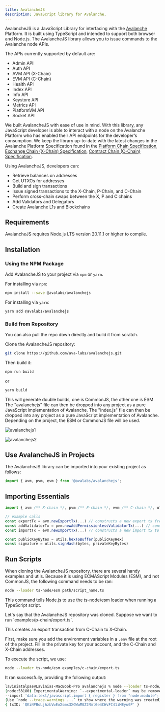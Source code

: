 ```yaml
---
title: AvalancheJS
description: JavaScript library for Avalanche.
---
```


AvalancheJS is a JavaScript Library for interfacing with the [Avalanche](/docs/quick-start) Platform. It is built using TypeScript and intended to support both browser and Node.js. The AvalancheJS library allows you to issue commands to the Avalanche node APIs.

The APIs currently supported by default are:

- Admin API
- Auth API
- AVM API (X-Chain)
- EVM API (C-Chain)
- Health API
- Index API
- Info API
- Keystore API
- Metrics API
- PlatformVM API
- Socket API

We built AvalancheJS with ease of use in mind. With this library, any JavaScript developer is able to interact with a node on the Avalanche Platform who has enabled their API endpoints for the developer's consumption. We keep the library up-to-date with the latest changes in the Avalanche Platform Specification found in the [Platform Chain Specification](/docs/api-reference/p-chain/api), [Exchange Chain (X-Chain) Specification](/docs/api-reference/x-chain/api), [Contract Chain (C-Chain) Specification](/docs/api-reference/c-chain/api).

Using AvalancheJS, developers can:

- Retrieve balances on addresses
- Get UTXOs for addresses
- Build and sign transactions
- Issue signed transactions to the X-Chain, P-Chain, and C-Chain
- Perform cross-chain swaps between the X, P and C chains
- Add Validators and Delegators
- Create Avalanche L1s and Blockchains

Requirements[​](#requirements "Direct link to heading")
-------------------------------------------------------

AvalancheJS requires Node.js LTS version 20.11.1 or higher to compile.

Installation[​](#installation "Direct link to heading")
-------------------------------------------------------

### Using the NPM Package[​](#using-the-npm-package "Direct link to heading")

Add AvalancheJS to your project via `npm` or `yarn`.

For installing via `npm`:

```bash
npm install --save @avalabs/avalanchejs
```

For installing via `yarn`:

```bash
yarn add @avalabs/avalanchejs
```

### Build from Repository[​](#build-from-repository "Direct link to heading")

You can also pull the repo down directly and build it from scratch.

Clone the AvalancheJS repository:

```bash
git clone https://github.com/ava-labs/avalanchejs.git
```

Then build it:

```bash
npm run build
```

or

```bash
yarn build
```

This will generate double builds, one is CommonJS, the other one is ESM. The "avalanchejs" file can then be dropped into any project as a pure JavaScript implementation of Avalanche. The "index.js" file can then be dropped into any project as a pure JavaScript implementation of Avalanche. Depending on the project, the ESM or CommonJS file will be used.

![avalanchejs1](/images/avalanche-js.png)

![avalanchejs2](/images/avalanche-js2.png)

Use AvalancheJS in Projects[​](#use-avalanchejs-in-projects "Direct link to heading")
-------------------------------------------------------------------------------------

The AvalancheJS library can be imported into your existing project as follows:

```js
import { avm, pvm, evm } from '@avalabs/avalanchejs';
```

Importing Essentials[​](#importing-essentials "Direct link to heading")
-----------------------------------------------------------------------

```js
import { avm /** X-chain */, pvm /** P-chain */, evm /** C-chain */, utils } from "@avalabs/avalanchejs"

// example calls
const exportTx = avm.newExportTx(...) // constructs a new export tx from X
const addValidatorTx = pvm.newAddPermissionlessValidatorTx(...) // constructs a new add validator tx on P
const importTx = evm.newImportTx(...) // constructs a new import tx to C

const publicKeyBytes = utils.hexToBuffer(publicKeyHex)
const signature = utils.signHash(bytes, privateKeyBytes)
```

Run Scripts[​](#run-scripts "Direct link to heading")
-----------------------------------------------------

When cloning the AvalancheJS repository, there are several handy examples and utils. Because it is using ECMAScript Modules (ESM), and not CommonJS, the following command needs to be ran:

```bash
node --loader ts-node/esm path/script_name.ts
```

This command tells Node.js to use the ts-node/esm loader when running a TypeScript script.

<Accordions>
<Accordion title="Example">
Let's say that the AvalancheJS repository was cloned. Suppose we want to run `examples/p-chain/export.ts`.

This creates an export transaction from C-Chain to X-Chain.

First, make sure you add the environment variables in a `.env` file at the root of the project. Fill in the private key for your account, and the C-Chain and X-Chain addresses.

To execute the script, we use:

```bash
node --loader ts-node/esm examples/c-chain/export.ts
```

It ran successfully, providing the following output:

```bash
laviniatalpas@Lavinias-MacBook-Pro avalanchejs % node --loader ts-node/esm examples/c-chain/export.ts 
(node:53180) ExperimentalWarning: `--experimental-loader` may be removed in the future; instead use `register()`:
--import 'data:text/javascript,import { register } from "node:module"; import { pathToFileURL } from "node:url"; register("ts-node/esm", pathToFileURL("./"));'
(Use `node --trace-warnings ...` to show where the warning was created)
{ txID: 'QKiNPBoLjAzbVwEoXsmx3XGWuMGZ2Nmt6e4CWvFC41iMEyu6P' }
```
</Accordion>
</Accordions>
